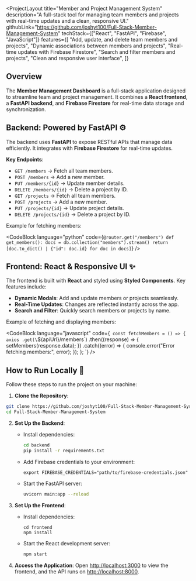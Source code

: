 
<ProjectLayout
  title="Member and Project Management System"
  description="A full-stack tool for managing team members and projects with real-time updates and a clean, responsive UI."
  githubLink="https://github.com/joshyt100/Full-Stack-Member-Management-System"
  techStack={["React", "FastAPI", "Firebase", "JavaScript"]}
  features={[
    "Add, update, and delete team members and projects",
    "Dynamic associations between members and projects",
    "Real-time updates with Firebase Firestore",
    "Search and filter members and projects",
    "Clean and responsive user interface",
  ]}
>
  ## Overview

  The **Member Management Dashboard** is a full-stack application designed to streamline team and project management. It combines a **React frontend**, a **FastAPI backend**, and **Firebase Firestore** for real-time data storage and synchronization.

  ## Backend: Powered by FastAPI ⚙️

  The backend uses **FastAPI** to expose RESTful APIs that manage data efficiently. It integrates with **Firebase Firestore** for real-time updates.

  **Key Endpoints**:
  - `GET /members` → Fetch all team members.
  - `POST /members` → Add a new member.
  - `PUT /members/{id}` → Update member details.
  - `DELETE /members/{id}` → Delete a project by ID.
  - `GET /projects` → Fetch all team members.
  - `POST /projects` → Add a new member.
  - `PUT /projects/{id}` → Update project details.
  - `DELETE /projects/{id}` → Delete a project by ID.

  Example for fetching members:

  <CodeBlock
    language="python"
    code={`
    @router.get("/members")
def get_members():
        docs = db.collection("members").stream()
        return [doc.to_dict() | {"id": doc.id} for doc in docs]
    `}
  />

  ## Frontend: React & Responsive UI ✨

  The frontend is built with **React** and styled using **Styled Components**. Key features include:
  - **Dynamic Modals**: Add and update members or projects seamlessly.
  - **Real-Time Updates**: Changes are reflected instantly across the app.
  - **Search and Filter**: Quickly search members or projects by name.

  Example of fetching and displaying members:

<CodeBlock
  language="javascript"
  code={`
    const fetchMembers = () => {
      axios
        .get(\`\${apiUrl}/members\`) 
        .then((response) => {
          setMembers(response.data);
        })
        .catch((error) => {
          console.error("Error fetching members:", error);
        });
    };
  `}
/>


  ## How to Run Locally 🚀

  Follow these steps to run the project on your machine:

  1. **Clone the Repository**:
  ```bash
  git clone https://github.com/joshyt100/Full-Stack-Member-Management-System.git
  cd Full-Stack-Member-Management-System
  ```


  2. **Set Up the Backend**:
     - Install dependencies:
       ```bash
       cd backend
       pip install -r requirements.txt
       ```
     - Add Firebase credentials to your environment:
       ```properties
       export FIREBASE_CREDENTIALS="path/to/firebase-credentials.json"
       ```
     - Start the FastAPI server:
       ```bash
       uvicorn main:app --reload
       ```

  3. **Set Up the Frontend**:
     - Install dependencies:
       ```console
       cd frontend
       npm install
       ```
     - Start the React development server:
       ```bash
       npm start
       ```

  4. **Access the Application**:
     Open [http://localhost:3000](http://localhost:3000) to view the frontend, and the API runs on [http://localhost:8000](http://localhost:8000).


</ProjectLayout>

